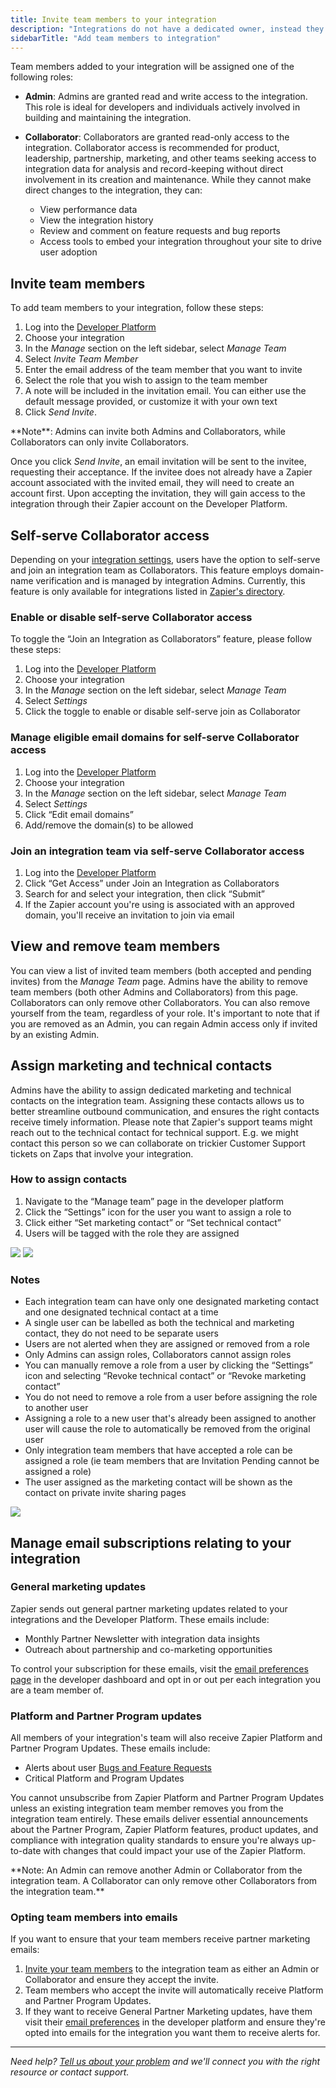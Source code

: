 ```yaml
---
title: Invite team members to your integration
description: "Integrations do not have a dedicated owner, instead they are managed by a team that can be modified as needed. Add team members to your integration to collaborate, contribute, and view analytics data for your integration on the Developer Platform. Your integration team can have up to 200 team members, regardless of whether your integration is Private or Public."
sidebarTitle: "Add team members to integration"
---
```

Team members added to your integration will be assigned one of the following roles:

*   **Admin**: Admins are granted read and write access to the integration. This role is ideal for developers and individuals actively involved in building and maintaining the integration.

*   **Collaborator**: Collaborators are granted read-only access to the integration. Collaborator access is recommended for product, leadership, partnership, marketing, and other teams seeking access to integration data for analysis and record-keeping without direct involvement in its creation and maintenance. While they cannot make direct changes to the integration, they can:

    *   View performance data
    *   View the integration history
    *   Review and comment on feature requests and bug reports
    *   Access tools to embed your integration throughout your site to drive user adoption

## Invite team members

To add team members to your integration, follow these steps:

1.  Log into the [Developer Platform](https://zapier.com/app/developer)
2.  Choose your integration
3.  In the _Manage_ section on the left sidebar, select _Manage Team_
4.  Select _Invite Team Member_
5.  Enter the email address of the team member that you want to invite
6.  Select the role that you wish to assign to the team member
7.  A note will be included in the invitation email. You can either use the default message provided, or customize it with your own text
8.  Click _Send Invite_.

<Info>
**Note**: Admins can invite both Admins and Collaborators, while Collaborators can only invite Collaborators.
</Info>

Once you click _Send Invite_, an email invitation will be sent to the invitee, requesting their acceptance. If the invitee does not already have a Zapier account associated with the invited email, they will need to create an account first. Upon accepting the invitation, they will gain access to the integration through their Zapier account on the Developer Platform.

## Self-serve Collaborator access

Depending on your [integration settings](https://cdn.zappy.app/b2637f3ad910c36c4e8c8224c349beee.png), users have the option to self-serve and join an integration team as Collaborators. This feature employs domain-name verification and is managed by integration Admins. Currently, this feature is only available for integrations listed in [Zapier's directory](https://zapier.com/apps).

### Enable or disable self-serve Collaborator access

To toggle the “Join an Integration as Collaborators” feature, please follow these steps:

1.  Log into the [Developer Platform](https://zapier.com/app/developer)
2.  Choose your integration
3.  In the _Manage_ section on the left sidebar, select _Manage Team_
4.  Select _Settings_
5.  Click the toggle to enable or disable self-serve join as Collaborator

### Manage eligible email domains for self-serve Collaborator access

1.  Log into the [Developer Platform](https://zapier.com/app/developer)
2.  Choose your integration
3.  In the _Manage_ section on the left sidebar, select _Manage Team_
4.  Select _Settings_
5.  Click “Edit email domains”
6.  Add/remove the domain(s) to be allowed

### Join an integration team via self-serve Collaborator access

1.  Log into the [Developer Platform](https://zapier.com/app/developer)
2.  Click “Get Access” under Join an Integration as Collaborators
3.  Search for and select your integration, then click “Submit”
4.  If the Zapier account you're using is associated with an approved domain, you'll receive an invitation to join via email

## View and remove team members

You can view a list of invited team members (both accepted and pending invites) from the _Manage Team_ page. Admins have the ability to remove team members (both other Admins and Collaborators) from this page. Collaborators can only remove other Collaborators. You can also remove yourself from the team, regardless of your role. It's important to note that if you are removed as an Admin, you can regain Admin access only if invited by an existing Admin.

## Assign marketing and technical contacts

Admins have the ability to assign dedicated marketing and technical contacts on the integration team. Assigning these contacts allows us to better streamline outbound communication, and ensures the right contacts receive timely information. Please note that Zapier's support teams might reach out to the technical contact for technical support. E.g. we might contact this person so we can collaborate on trickier Customer Support tickets on Zaps that involve your integration.

### How to assign contacts

1.  Navigate to the “Manage team” page in the developer platform
2.  Click the “Settings” icon for the user you want to assign a role to
3.  Click either “Set marketing contact” or “Set technical contact”
4.  Users will be tagged with the role they are assigned
<Frame>
  <img src="/images/6e7b628f49cccb820ea693b224619da8.png"/>
</Frame>
<Frame>
  <img src="/images/473075ad407c94a93cbccd1504173268.png"/>
</Frame>

### Notes

*   Each integration team can have only one designated marketing contact and one designated technical contact at a time
*   A single user can be labelled as both the technical and marketing contact, they do not need to be separate users
*   Users are not alerted when they are assigned or removed from a role
*   Only Admins can assign roles, Collaborators cannot assign roles
*   You can manually remove a role from a user by clicking the “Settings” icon and selecting “Revoke technical contact” or “Revoke marketing contact”
*   You do not need to remove a role from a user before assigning the role to another user
*   Assigning a role to a new user that's already been assigned to another user will cause the role to automatically be removed from the original user
*   Only integration team members that have accepted a role can be assigned a role (ie team members that are Invitation Pending cannot be assigned a role)
*   The user assigned as the marketing contact will be shown as the contact on private invite sharing pages
<Frame>
  <img src="/images/defb445b2a2807fd2c6d0e45dde346b5.png"/>
</Frame>

## Manage email subscriptions relating to your integration

### General marketing updates

Zapier sends out general partner marketing updates related to your integrations and the Developer Platform. These emails include:

*   Monthly Partner Newsletter with integration data insights
*   Outreach about partnership and co-marketing opportunities

To control your subscription for these emails, visit the [email preferences page](https://developer.zapier.com/partner-settings/email) in the developer dashboard and opt in or out per each integration you are a team member of.

### Platform and Partner Program updates

All members of your integration's team will also receive Zapier Platform and Partner Program Updates. These emails include:

*   Alerts about user [Bugs and Feature Requests](/platform/manage/integration-insights)
*   Critical Platform and Program Updates

You cannot unsubscribe from Zapier Platform and Partner Program Updates unless an existing integration team member removes you from the integration team entirely. These emails deliver essential announcements about the Partner Program, Zapier Platform features, product updates, and compliance with integration quality standards to ensure you're always up-to-date with changes that could impact your use of the Zapier Platform.

<Info>
    **Note: An Admin can remove another Admin or Collaborator from the integration team. A Collaborator can only remove other Collaborators from the integration team.**
</Info>

### Opting team members into emails

If you want to ensure that your team members receive partner marketing emails:

1.  [Invite your team members](/platform/manage/add-team) to the integration team as either an Admin or Collaborator and ensure they accept the invite.
2.  Team members who accept the invite will automatically receive Platform and Partner Program Updates.
3.  If they want to receive General Partner Marketing updates, have them visit their [email preferences](https://developer.zapier.com/partner-settings/email) in the developer platform and ensure they're opted into emails for the integration you want them to receive alerts for.

- - -

_Need help? [Tell us about your problem](https://developer.zapier.com/contact) and we'll connect you with the right resource or contact support._
